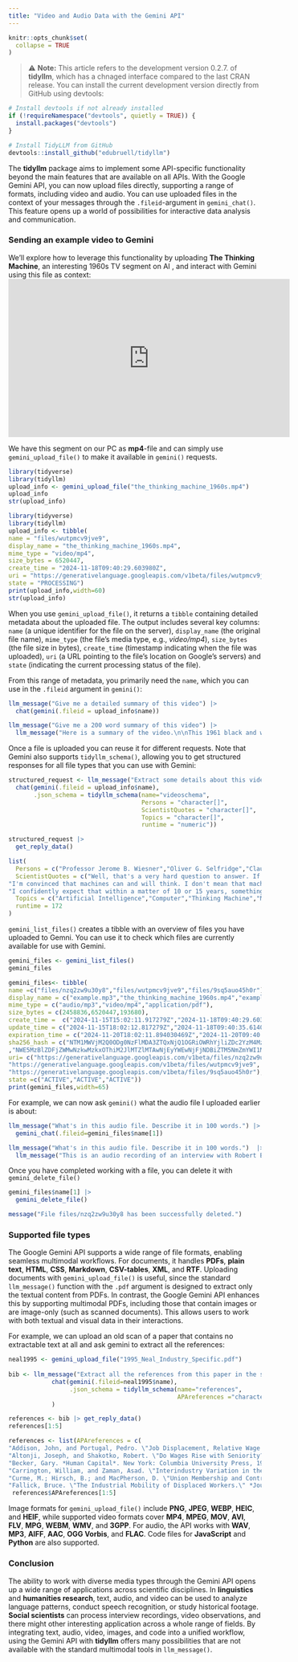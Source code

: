 ```yaml
---
title: "Video and Audio Data with the Gemini API"
---
```


```r
knitr::opts_chunk$set(
  collapse = TRUE
)
```
> ⚠️ **Note:**  This article refers to the development version 0.2.7. of **tidyllm**, which has a chnaged interface compared to the last CRAN release. You can install the current development version directly from GitHub using devtools:

```r
# Install devtools if not already installed
if (!requireNamespace("devtools", quietly = TRUE)) {
  install.packages("devtools")
}

# Install TidyLLM from GitHub
devtools::install_github("edubruell/tidyllm")
```

The **tidyllm** package aims to implement some API-specific functionality beyond the main features that are available on all APIs. With the Google Gemini API, you can now upload files directly, supporting a range of formats, including video and audio. You can use uploaded files in the context of your messages through the `.fileid`-argument in `gemini_chat()`. This feature opens up a world of possibilities for interactive data analysis and communication.  

### Sending an example video to Gemini
We’ll explore how to leverage this functionality by uploading **The Thinking Machine**, an interesting 1960s TV segment on AI , and interact with Gemini using this file as context:
<div style="text-align: center;">
<iframe width="560" height="315" 
        src="https://www.youtube.com/embed/aygSMgK3BEM" 
        frameborder="0" 
        allow="accelerometer; autoplay; clipboard-write; encrypted-media; gyroscope; picture-in-picture" 
        allowfullscreen>
</iframe>
</div>

We have this segment on our PC as **mp4**-file and can simply use `gemini_upload_file()` to make it available in `gemini()` requests. 

```r
library(tidyverse)
library(tidyllm)
upload_info <- gemini_upload_file("the_thinking_machine_1960s.mp4")
upload_info
str(upload_info)
```
```r
library(tidyverse)
library(tidyllm)
upload_info <- tibble(
name = "files/wutpmcv9jve9",
display_name = "the_thinking_machine_1960s.mp4",
mime_type = "video/mp4",
size_bytes = 6520447,
create_time = "2024-11-18T09:40:29.603980Z",
uri = "https://generativelanguage.googleapis.com/v1beta/files/wutpmcv9jve9",
state = "PROCESSING")
print(upload_info,width=60)
str(upload_info)
```
When you use `gemini_upload_file()`, it returns a `tibble` containing detailed metadata about the uploaded file. The output includes several key columns: `name` (a unique identifier for the file on the server), `display_name` (the original file name), `mime_type` (the file's media type, e.g., *video/mp4*), `size_bytes` (the file size in bytes), `create_time` (timestamp indicating when the file was uploaded), `uri` (a URL pointing to the file's location on Google’s servers)  and `state` (indicating the current processing status of the file). 

From this range of metadata, you primarily need the `name`, which you can use in the `.fileid` argument in `gemini()`:
```r
llm_message("Give me a detailed summary of this video") |>
  chat(gemini(.fileid = upload_info$name)) 
```
```r
llm_message("Give me a 200 word summary of this video") |>
  llm_message("Here is a summary of the video.\n\nThis 1961 black and white Paramount News clip explores the burgeoning field of artificial intelligence. The host interviews Professor Jerome B. Wiesner, director of MIT's Research Laboratory of Electronics. Wiesner discusses the capabilities of computers, noting that while their abilities were previously limited, he suspects they'll be able to \"think\" within a few years.  The segment shows a computer playing checkers against a human opponent.  Other experts, including Oliver Selfridge and Claude Shannon, offer their perspectives on whether machines can truly think and the potential implications for the future, particularly in language translation.  One expert predicts that within 10–15 years, machines will be performing tasks previously considered the realm of human intelligence.  The film ends by showing a computer that translates Russian to English.  Despite this success, one expert notes that computers will not replace translators of poetry and novels.",.role="assistant")
```
Once a file is uploaded you can reuse it for different requests. Note that Gemini also supports `tidyllm_schema()`, allowing you to get structured responses for all file types that you can use with Gemini:
```r
structured_request <- llm_message("Extract some details about this video") |>
  chat(gemini(.fileid = upload_info$name),
       .json_schema = tidyllm_schema(name="videoschema",
                                     Persons = "character[]",
                                     ScientistQuotes = "character[]",
                                     Topics = "character[]",
                                     runtime = "numeric"))

structured_request |>
  get_reply_data()
```
```r
list(
  Persons = c("Professor Jerome B. Wiesner","Oliver G. Selfridge","Claude Shannon"),             
  ScientistQuotes = c("Well, that's a very hard question to answer. If you'd asked me that question just a few years ago I'd have said it was very far fetched. And today I just have to admit I don't really know. I suspect that if you'd come back in four or five years I'll say sure they really do think.",                                                                                                                                              
"I'm convinced that machines can and will think. I don't mean that machines will behave like men. I don't think for a very long time we're going to have a difficult problem distinguishing a man from a robot. And I don't think my daughter will ever marry a computer. But I think the computers will be doing the things that men do when we say they're thinking. I am convinced that machines can and will think in our lifetime.",
"I confidently expect that within a matter of 10 or 15 years, something will emerge from the laboratories which is not too far from the robot of science fiction fame"),
  Topics = c("Artificial Intelligence","Computer","Thinking Machine","Machine Translation","Russian to English Translation","Cold War"),                      
  runtime = 172
)
```
`gemini_list_files()` creates a tibble with an overview of files you have uploaded to Gemni. You can use it to check which files are currently available for use with Gemini.

```r
gemini_files <- gemini_list_files()
gemini_files
```
```r
gemini_files<- tibble(
name =c("files/nzq2zw9u30y8","files/wutpmcv9jve9","files/9sq5auo45h0r"),
display_name = c("example.mp3","the_thinking_machine_1960s.mp4","example_aktivrente.pdf"),        
mime_type = c("audio/mp3","video/mp4","application/pdf"),
size_bytes = c(2458836,6520447,193680),
create_time =  c("2024-11-15T15:02:11.917279Z","2024-11-18T09:40:29.603980Z","2024-11-17T13:06:10.706085Z"),
update_time = c("2024-11-15T18:02:12.817279Z","2024-11-18T09:40:35.614029Z","2024-11-17T13:06:10.706085Z"),
expiration_time = c("2024-11-20T18:02:11.894030469Z","2024-11-20T09:40:29.592398554Z","2024-11-19T13:06:10.689448949Z"),
sha256_hash = c("NTM1MWVjM2Q0ODg0NzFlMDA3ZTQxNjQ1OGRiOWRhYjliZDc2YzM4MzZjYTdjOTNiMWZjYTUyODVjYWQ1NzM3Nw==","YWFjMWE2NWI0Y2IyZmZkNjFkMzFlOTQ1NWU1M2UwNGJiOGE1Y2M3NjY3ZWMwYzZhMTQ0NDZkMmJhZDMwZGM3Zg=="
,"NWE5MzBlZDFjZWMwNzkwMzkxOThiM2JlMTZlMTAwNjEyYWEwNjFjNDBiZTM5NmZmYWI1MTE0ZDExNGM1YzhkNg=="),
uri= c("https://generativelanguage.googleapis.com/v1beta/files/nzq2zw9u30y8",
"https://generativelanguage.googleapis.com/v1beta/files/wutpmcv9jve9",
"https://generativelanguage.googleapis.com/v1beta/files/9sq5auo45h0r"),
state =c("ACTIVE","ACTIVE","ACTIVE"))
print(gemini_files,width=65)
```
For example, we can now ask `gemini()` what the audio file I uploaded  earlier is about:
```r
llm_message("What's in this audio file. Describe it in 100 words.") |>
  gemini_chat(.fileid=gemini_files$name[1])
```
```r
llm_message("What's in this audio file. Describe it in 100 words.")  |>
  llm_message("This is an audio recording of an interview with Robert Bosch.  He discusses his early life, his career path from apprentice to founder of his renowned company, and his philosophy on business.  Bosch recounts his decision to become a precision mechanic, his travels to America and England, and the development of his famous magneto ignition system.  He emphasizes his principles of high-quality work, fair treatment of employees, and the importance of trust and reliability in business dealings.  The interview concludes with well wishes.",.role="assistant")
```
Once you have completed working with a file, you can delete it with `gemini_delete_file()`
```r
gemini_files$name[1] |>
  gemini_delete_file()
```
```r
message("File files/nzq2zw9u30y8 has been successfully deleted.")
```
### Supported file types
The Google Gemini API supports a wide range of file formats, enabling seamless multimodal workflows. For documents, it handles **PDFs**, **plain text**, **HTML**, **CSS**, **Markdown**, **CSV-tables**, **XML**, and **RTF**. Uploading documents with `gemini_upload_file()` is useful, since the standard `llm_message()` function with the `.pdf` argument is designed to extract only the textual content from PDFs. In contrast, the Google Gemini API enhances this by supporting multimodal PDFs, including those that contain images or are image-only (such as scanned documents). This allows users to work with both textual and visual data in their interactions.

For example, we can upload an old scan of a paper that contains no extractable text at all and ask gemini to extract all the references:

```r
neal1995 <- gemini_upload_file("1995_Neal_Industry_Specific.pdf")
            
bib <- llm_message("Extract all the references from this paper in the specified format") |>         
            chat(gemini(.fileid=neal1995$name),
                 .json_schema = tidyllm_schema(name="references",
                                               APAreferences ="character[]")
            )

references <- bib |> get_reply_data()
references[1:5]
```
```r
references <- list(APAreferences = c(
"Addison, John, and Portugal, Pedro. \"Job Displacement, Relative Wage Changes, and Duration of Unemployment.\" *Journal of Labor Economics* 7 (July 1989): 281–302." ,                                                            
"Altonji, Joseph, and Shakotko, Robert. \"Do Wages Rise with Seniority?\" *Review of Economic Studies* 54 (July 1987): 437–59.",                                                                                                   
"Becker, Gary. *Human Capital*. New York: Columbia University Press, 1975." ,                                                  "Carrington, William. \"Wage Losses for Displaced Workers: Is It Really the Firm That Matters?\" *Journal of Human Resources* 28 (Summer 1993): 435–62.",                                                                          
"Carrington, William, and Zaman, Asad. \"Interindustry Variation in the Costs of Job Displacement.\" *Journal of Labor Economics* 12 (April 1994): 243–76.",                                                                       
"Curme, M.; Hirsch, B.; and MacPherson, D. \"Union Membership and Contract Coverage in the United States.\" *Industrial and Labor Relations Review* 44 (October 1990): 5–33.",                                                     
"Fallick, Bruce. \"The Industrial Mobility of Displaced Workers.\" *Journal of Labor Economics* 11 (April 1993): 302–23.",     "Gibbons, Robert, and Katz, Lawrence. \"Layoffs and Lemons.\" *Journal of Labor Economics* 9 (October 1991): 351–80."))
 references$APAreferences[1:5]
```

Image formats for `gemini_upload_file()` include **PNG**, **JPEG**, **WEBP**, **HEIC**, and **HEIF**, while supported video formats cover **MP4**, **MPEG**, **MOV**, **AVI**, **FLV**, **MPG**, **WEBM**, **WMV**, and **3GPP**. For audio, the API works with **WAV**, **MP3**, **AIFF**, **AAC**, **OGG Vorbis**, and **FLAC**.  Code files for **JavaScript** and **Python** are also supported. 

### Conclusion

The ability to work with diverse media types through the Gemini API opens up a wide range of applications across scientific disciplines. In **linguistics** and **humanities research**, text, audio, and video can be used to analyze language patterns, conduct speech recognition, or study historical footage. **Social scientists** can process interview recordings, video observations, and there might other interesting application across a whole range of fields. By integrating text, audio, video, images, and code into a unified workflow, using the Gemini API with **tidyllm** offers many possibilities that are not available with the standard multimodal tools in `llm_message()`.

